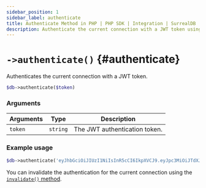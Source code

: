 ```yaml
---
sidebar_position: 1
sidebar_label: authenticate
title: Authenticate Method in PHP | PHP SDK | Integration | SurrealDB
description: Authenticate the current connection with a JWT token using the authenticate method in the SurrealDB PHP SDK.
---
```



# `->authenticate()` {#authenticate}

Authenticates the current connection with a JWT token.

```php title="Method Syntax"
$db->authenticate($token)
```

### Arguments
<table>
    <thead>
        <tr>
            <th colspan="2" scope="col">Arguments</th>
			<th colspan="2" scope="col">Type</th>
            <th colspan="2" scope="col">Description</th>
        </tr>
    </thead>
    <tbody>
        <tr>
            <td colspan="2" scope="row" data-label="Arguments">
                <code>token</code>
                <Label label="required" />
            </td>
			<td colspan="2" scope="row" data-label="Type">
				<code>string</code>
			</td>
            <td colspan="2" scope="row" data-label="Description">
                The JWT authentication token.
            </td>
        </tr>
    </tbody>
</table>

### Example usage
```php
$db->authenticate('eyJhbGciOiJIUzI1NiIsInR5cCI6IkpXVCJ9.eyJpc3MiOiJTdXJyZWFsREIiLCJpYXQiOjE1MTYyMzkwMjIsIm5iZiI6MTUxNjIzOTAyMiwiZXhwIjoxODM2NDM5MDIyLCJOUyI6InRlc3QiLCJEQiI6InRlc3QiLCJTQyI6InVzZXIiLCJJRCI6InVzZXI6dG9iaWUifQ.N22Gp9ze0rdR06McGj1G-h2vu6a6n9IVqUbMFJlOxxA');
```

You can invalidate the authentication for the current connection using the [`invalidate()` method](/docs/sdk/php/methods/invalidate).